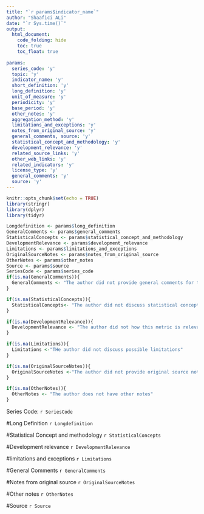 ```yaml
---
title: "`r params$indicator_name`"
author: "Shaafici ALi"
date: "`r Sys.time()`"
output: 
  html_document:
    code_folding: hide
    toc: true
    toc_float: true
    
params:
  series_code: 'y'
  topic: 'y'
  indicator_name: 'y'
  short_definition: 'y'
  long_definition: 'y'
  unit_of_measure: 'y'
  periodicity: 'y'
  base_period: 'y'
  other_notes: 'y'
  aggregation_method: 'y'
  limitations_and_exceptions: 'y'
  notes_from_original_source: 'y'
  general_comments, source: 'y'
  statistical_concept_and_methodology: 'y'
  development_relevance: 'y'
  related_source_links: 'y'
  other_web_links: 'y'
  related_indicators: 'y'
  license_type: 'y'
  general_comments: 'y'
  source: 'y'
---
```

```r
knitr::opts_chunk$set(echo = TRUE)
library(stringr)
library(dplyr)
library(tidyr)
```
```r
Longdefinition <- params$long_definition
GeneralComments <- params$general_comments
StatisticalConcepts <- params$statistical_concept_and_methodology
DevelopmentRelevance <- params$development_relevance
Limitations <- params$limitations_and_exceptions
OriginalSourceNotes <- params$notes_from_original_source
OtherNotes <- params$other_notes
Source <- params$source
SeriesCode <- params$series_code
if(is.na(GeneralComments)){
  GeneralComments <- "The author did not provide general comments for this metric"
}

if(is.na(StatisticalConcepts)){
  StatisticalConcepts<- "The author did not discuss statistical concepts and methodology used"
}

if(is.na(DevelopmentRelevance)){
  DevelopmentRelevance <- "The author did not how this metric is relevant to development"
}

if(is.na(Limitations)){
  Limitations <-"THe author did not discuss possible limitations"
}

if(is.na(OriginalSourceNotes)){
  OriginalSourceNotes <-"The author did not provide original source notes"
}

if(is.na(OtherNotes)){
  OtherNotes <- "The author does not have other notes"
}
```


Series Code: `r SeriesCode`

#Long Definition
`r Longdefinition`


#Statistical Concept and methodology
`r StatisticalConcepts`

#Development relevance
`r DevelopmentRelevance`

#limitations and exceptions
`r Limitations`

#General Comments
`r GeneralComments`

#Notes from original source
`r OriginalSourceNotes`

#Other notes
`r OtherNotes`


#Source
`r Source`
